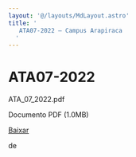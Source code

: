 ```yaml
---
layout: '@/layouts/MdLayout.astro'
title: '
   ATA07-2022 — Campus Arapiraca
  '
---
```






ATA07\-2022
===========














 ATA\_07\_2022\.pdf
   

 Documento PDF
 (1\.0MB)
 

<a class="btn btn-secondary download" href="https://arapiraca.ufal.br/graduacao/ciencia-da-computacao/documentos/atas-do-colegiado-e-nde/colegiado/2022/copy6_of_ata_01_2022.pdf/%40%40download/file/ATA_07_2022.pdf">
 Baixar
</a>




























 de
 


















